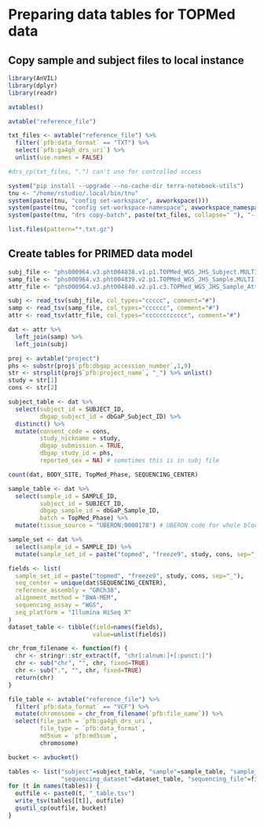 # Preparing data tables for TOPMed data

## Copy sample and subject files to local instance

```r
library(AnVIL)
library(dplyr)
library(readr)
```

```r
avtables()
```

```r
avtable("reference_file")
```

```r
txt_files <- avtable("reference_file") %>%
  filter(`pfb:data_format` == "TXT") %>%
  select(`pfb:ga4gh_drs_uri`) %>%
  unlist(use.names = FALSE)
```

```r
#drs_cp(txt_files, ".") can't use for controlled access

system("pip install --upgrade --no-cache-dir terra-notebook-utils")
tnu <- "/home/rstudio/.local/bin/tnu"
system(paste(tnu, "config set-workspace", avworkspace()))
system(paste(tnu, "config set-workspace-namespace", avworkspace_namespace()))
system(paste(tnu, "drs copy-batch", paste(txt_files, collapse=" "), "--dst ."))
```

```r
list.files(pattern="*.txt.gz")
```

## Create tables for PRIMED data model

```r
subj_file <- "phs000964.v3.pht004838.v1.p1.TOPMed_WGS_JHS_Subject.MULTI.txt.gz"
samp_file <- "phs000964.v3.pht004839.v2.p1.TOPMed_WGS_JHS_Sample.MULTI.txt.gz"
attr_file <- "phs000964.v3.pht004840.v2.p1.c3.TOPMed_WGS_JHS_Sample_Attributes.HMB-IRB.txt.gz"

subj <- read_tsv(subj_file, col_types="ccccc", comment="#")
samp <- read_tsv(samp_file, col_types="cccccc", comment="#")
attr <- read_tsv(attr_file, col_types="cccccccccccc", comment="#")
```

```r
dat <- attr %>%
  left_join(samp) %>%
  left_join(subj)
```

```r
proj <- avtable("project")
phs <- substr(proj$`pfb:dbgap_accession_number`,1,9)
str <- strsplit(proj$`pfb:project_name`, "_") %>% unlist()
study = str[1]
cons <- str[2]
```

```r
subject_table <- dat %>%
  select(subject_id = SUBJECT_ID,
         dbgap_subject_id = dbGaP_Subject_ID) %>%
  distinct() %>%
  mutate(consent_code = cons,
         study_nickname = study,
         dbgap_submission = TRUE,
         dbgap_study_id = phs,
         reported_sex = NA) # sometimes this is in subj file
```

```r
count(dat, BODY_SITE, TopMed_Phase, SEQUENCING_CENTER)
```

```r
sample_table <- dat %>%
  select(sample_id = SAMPLE_ID,
         subject_id = SUBJECT_ID,
         dbgap_sample_id = dbGaP_Sample_ID,
         batch = TopMed_Phase) %>%
  mutate(tissue_source = "UBERON:0000178") # UBERON code for whole blood
```

```r
sample_set <- dat %>%
  select(sample_id = SAMPLE_ID) %>%
  mutate(sample_set_id = paste("topmed", "freeze9", study, cons, sep="_"))
```

```r
fields <- list(
  sample_set_id = paste("topmed", "freeze9", study, cons, sep="_"),
  seq_center = unique(dat$SEQUENCING_CENTER),
  reference_assembly = "GRCh38",
  alignment_method = "BWA-MEM",
  sequencing_assay = "WGS",
  seq_platform = "Illumina HiSeq X"
)
dataset_table <- tibble(field=names(fields),
                        value=unlist(fields))
```

```r
chr_from_filename <- function(f) {
  chr <- stringr::str_extract(f, "chr[:alnum:]+[:punct:]")
  chr <- sub("chr", "", chr, fixed=TRUE)
  chr <- sub(".", "", chr, fixed=TRUE)
  return(chr)
}

file_table <- avtable("reference_file") %>%
  filter(`pfb:data_format` == "VCF") %>%
  mutate(chromosome = chr_from_filename(`pfb:file_name`)) %>%
  select(file_path = `pfb:ga4gh_drs_uri`,
         file_type = `pfb:data_format`,
         md5sum = `pfb:md5sum`,
         chromosome)
```

```r
bucket <- avbucket()

tables <- list("subject"=subject_table, "sample"=sample_table, "sample_set"=sample_set, 
               "sequencing_dataset"=dataset_table, "sequencing_file"=file_table)
for (t in names(tables)) {
  outfile <- paste0(t, "_table.tsv")
  write_tsv(tables[[t]], outfile)
  gsutil_cp(outfile, bucket)
}
```

